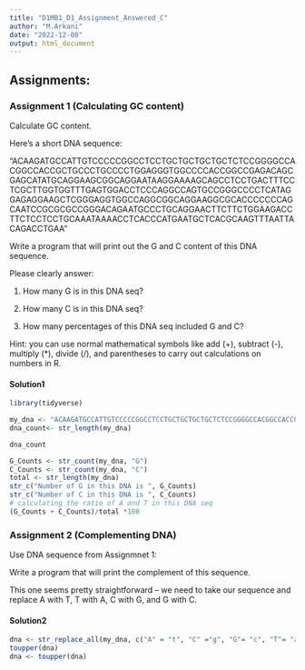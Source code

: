 ```yaml
---
title: "D1MB1_D1_Assignment_Answered_C"
author: "M.Arkani"
date: "2022-12-08"
output: html_document
---
```



## Assignments:

### Assignment **1 (Calculating GC content)**

Calculate GC content.

Here's a short DNA sequence:

"ACAAGATGCCATTGTCCCCCGGCCTCCTGCTGCTGCTGCTCTCCGGGGCCACGGCCACCGCTGCCCTGCCCCTGGAGGGTGGCCCCACCGGCCGAGACAGCGAGCATATGCAGGAAGCGGCAGGAATAAGGAAAAGCAGCCTCCTGACTTTCCTCGCTTGGTGGTTTGAGTGGACCTCCCAGGCCAGTGCCGGGCCCCTCATAGGAGAGGAAGCTCGGGAGGTGGCCAGGCGGCAGGAAGGCGCACCCCCCCAGCAATCCGCGCGCCGGGACAGAATGCCCTGCAGGAACTTCTTCTGGAAGACCTTCTCCTCCTGCAAATAAAACCTCACCCATGAATGCTCACGCAAGTTTAATTACAGACCTGAA"

Write a program that will print out the G and C content of this DNA sequence.

Please clearly answer:

1.  How many G is in this DNA seq?

2.  How many C is in this DNA seq?

3.  How many percentages of this DNA seq included G and C?

Hint: you can use normal mathematical symbols like add (+), subtract (-), multiply (\*), divide (/), and parentheses to carry out calculations on numbers in R.

#### Solution1

```r
library(tidyverse)
```

```r
my_dna <- "ACAAGATGCCATTGTCCCCCGGCCTCCTGCTGCTGCTGCTCTCCGGGGCCACGGCCACCGCTGCCCTGCCCCTGGAGGGTGGCCCCACCGGCCGAGACAGCGAGCATATGCAGGAAGCGGCAGGAATAAGGAAAAGCAGCCTCCTGACTTTCCTCGCTTGGTGGTTTGAGTGGACCTCCCAGGCCAGTGCCGGGCCCCTCATAGGAGAGGAAGCTCGGGAGGTGGCCAGGCGGCAGGAAGGCGCACCCCCCCAGCAATCCGCGCGCCGGGACAGAATGCCCTGCAGGAACTTCTTCTGGAAGACCTTCTCCTCCTGCAAATAAAACCTCACCCATGAATGCTCACGCAAGTTTAATTACAGACCTGAA"
dna_count<- str_length(my_dna)

dna_count

G_Counts <- str_count(my_dna, "G")
C_Counts <- str_count(my_dna, "C")
total <- str_length(my_dna)
str_c("Number of G in this DNA is ", G_Counts)
str_c("Number of C in this DNA is ", C_Counts)
# calculating the ratio of A and T in this DNA seq
(G_Counts + C_Counts)/total *100
```

### Assignment 2 (Complementing DNA)

Use DNA sequence from Assignmnet 1:

Write a program that will print the complement of this sequence.

This one seems pretty straightforward -- we need to take our sequence and replace A with T, T with A, C with G, and G with C.

#### Solution2

```r

dna <- str_replace_all(my_dna, c("A" = "t", "C" ="g", "G"= "c", "T"= "a"))
toupper(dna)
dna <- toupper(dna)
```

